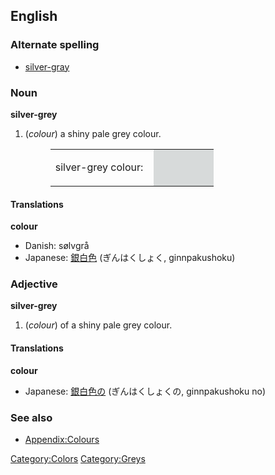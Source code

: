 ==English==

===Alternate spelling===
*[[silver-gray]]

===Noun===
'''silver-grey'''
#(''colour'') a shiny pale grey colour.
#:<table><tr><td>silver-grey colour: &nbsp;</td><td bgcolor="#D7DADA" width="80">&nbsp; </td></tr></table>

====Translations====
'''colour'''
{{top}}
*Danish: sølvgrå
*Japanese: [[銀白色]] (ぎんはくしょく, ginnpakushoku)
{{mid}}
{{bottom}}

===Adjective===
'''silver-grey'''
#(''colour'') of a shiny pale grey colour.

====Translations====
'''colour'''
{{top}}
*Japanese: [[銀白色]]の (ぎんはくしょくの, ginnpakushoku no)
{{mid}}
{{bottom}}

===See also===
*[[Wiktionary_Appendix:Colours|Appendix:Colours]]

[[Category:Colors]]
[[Category:Greys]]